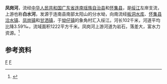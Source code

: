{{Otheruses|凤岗河|other=同名或類似名的其它條目描述}}
{{Infobox River
  | river_name      = 凤岗河
  | image_name      =
  | image_size      = 
  | caption         = 
  | origin          = [[广东省|广东省]][[连南瑶族自治县|连南瑶族自治县]]太阳山的分水坳
  | mouth           = 广东省[[怀集县|怀集县]][[坳仔镇|坳仔镇]]象角[[绥江_(北江)|绥江]]
  | basin_countries = 广东省连南县、怀集县
  | length          = 102 km
  | elevation       = 
  | mouth_elevation = 
  | discharge       = 
  | watershed       = 1222 km<sup>2</sup>
}}
'''凤岗河'''，流经[[中华人民共和国|中华人民共和国]][[广东省|广东省]][[连南瑶族自治县|连南瑶族自治县]]和[[怀集县|怀集县]]，是[[绥江_(北江)|绥江]]左岸支流，上游也称'''白水河'''，发源于连南县南部太阳山的分水坳，向南流经[[板洞水库|板洞水库]]、[[怀集县|怀集县]][[洽水镇|洽水镇]]、[[凤岗镇_(怀集县)|凤岗镇]]和[[甘洒镇|甘洒镇]]，于[[坳仔镇|坳仔镇]]的象角村汇入绥江。河长102千米，河道平均比降3.59‰，流域面积1222平方千米。凤岗河上游河道为岩石，落差大，富水力资源。<ref name="中国河湖大典">{{cite book zh |author=《[[中国河湖大典|中国河湖大典]]》编纂委员会 |title=《中国河湖大典·珠江卷》 |format=M |edition=1 |location=北京 |publisher=中国水利水电出版社 |date=2013年1月 |pages=253页 |id= ISBN 978-7-5170-0561-2}}</ref>

==参考资料==
{{reflist}}

[[Category:北江水系|F]]
[[Category:广东河流|F]]